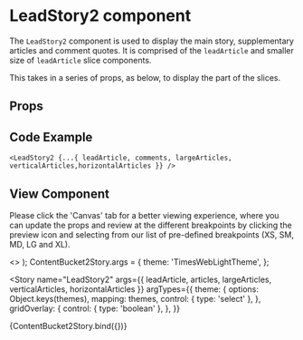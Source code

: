 
<Meta
  title="Newskit Slices/Lead Story 2"
  component={LeadStory2}
/>

# LeadStory2 component
The `LeadStory2` component is used to display the main story, supplementary articles and comment quotes.
It is comprised of the `leadArticle` and smaller size of `leadArticle` slice components.

This takes in a series of props, as below, to display the part of the slices.

## Props
<Props of={LeadStory2} />

## Code Example
`<LeadStory2 {...{ leadArticle, comments, largeArticles, verticalArticles,horizontalArticles }} />`

## View Component
Please click the 'Canvas' tab for a better viewing experience, where you can update the props and review at the different breakpoints by clicking the preview icon and selecting from our list of pre-defined breakpoints (XS, SM, MD, LG and XL).

  <TCThemeProvider theme={theme}>
    <>
     <GridOverlay show={gridOverlay} />
     <LeadStory2 {...{ leadArticle, articles, largeArticles, verticalArticles, horizontalArticles }} />
    </>
  </TCThemeProvider>
);
ContentBucket2Story.args = {
  theme: 'TimesWebLightTheme',
};

<Story 
  name="LeadStory2"
  args={{
    leadArticle,
    articles,
    largeArticles,
    verticalArticles,
    horizontalArticles
  }}
  argTypes={{
    theme: {
      options: Object.keys(themes),
      mapping: themes,
      control: { type: 'select' },
    },
  gridOverlay: {
      control: { type: 'boolean' },
    },
  }}
>
  {ContentBucket2Story.bind({})}
</Story>

